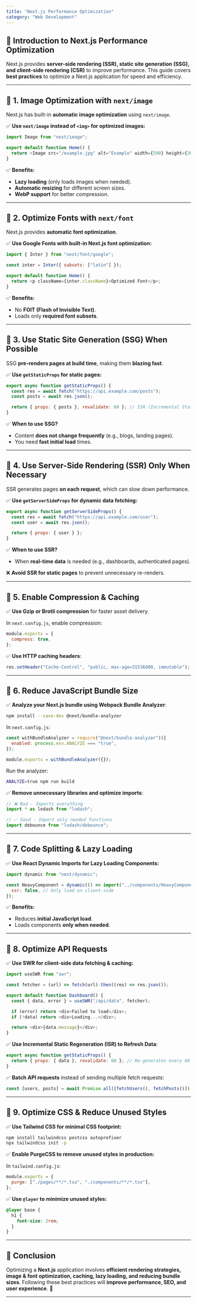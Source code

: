 ```yaml
---
title: "Next.js Performance Optimization"
category: "Web Development"
---
```


## 📌 Introduction to Next.js Performance Optimization

Next.js provides **server-side rendering (SSR), static site generation (SSG), and client-side rendering (CSR)** to improve performance. This guide covers **best practices** to optimize a Next.js application for speed and efficiency.

---

## 🔹 1. Image Optimization with `next/image`

Next.js has built-in **automatic image optimization** using `next/image`.

✅ **Use `next/image` instead of `<img>` for optimized images:**

```javascript
import Image from "next/image";

export default function Home() {
  return <Image src="/example.jpg" alt="Example" width={500} height={300} priority />;
}
```

✅ **Benefits:**  
- **Lazy loading** (only loads images when needed).  
- **Automatic resizing** for different screen sizes.  
- **WebP support** for better compression.  

---

## 🔹 2. Optimize Fonts with `next/font`

Next.js provides **automatic font optimization**.

✅ **Use Google Fonts with built-in Next.js font optimization:**

```javascript
import { Inter } from "next/font/google";

const inter = Inter({ subsets: ["latin"] });

export default function Home() {
  return <p className={inter.className}>Optimized Font</p>;
}
```

✅ **Benefits:**  
- No **FOIT (Flash of Invisible Text)**.  
- Loads only **required font subsets**.  

---

## 🔹 3. Use Static Site Generation (SSG) When Possible

SSG **pre-renders pages at build time**, making them **blazing fast**.

✅ **Use `getStaticProps` for static pages:**

```javascript
export async function getStaticProps() {
  const res = await fetch("https://api.example.com/posts");
  const posts = await res.json();

  return { props: { posts }, revalidate: 60 }; // ISR (Incremental Static Regeneration)
}
```

✅ **When to use SSG?**  
- Content **does not change frequently** (e.g., blogs, landing pages).  
- You need **fast initial load** times.  

---

## 🔹 4. Use Server-Side Rendering (SSR) Only When Necessary

SSR generates pages **on each request**, which can slow down performance.

✅ **Use `getServerSideProps` for dynamic data fetching:**

```javascript
export async function getServerSideProps() {
  const res = await fetch("https://api.example.com/user");
  const user = await res.json();

  return { props: { user } };
}
```

✅ **When to use SSR?**  
- When **real-time data** is needed (e.g., dashboards, authenticated pages).  

❌ **Avoid SSR for static pages** to prevent unnecessary re-renders.

---

## 🔹 5. Enable Compression & Caching

✅ **Use Gzip or Brotli compression** for faster asset delivery.

In `next.config.js`, enable compression:

```javascript
module.exports = {
  compress: true,
};
```

✅ **Use HTTP caching headers**:

```javascript
res.setHeader("Cache-Control", "public, max-age=31536000, immutable");
```

---

## 🔹 6. Reduce JavaScript Bundle Size

✅ **Analyze your Next.js bundle using Webpack Bundle Analyzer**:

```bash
npm install --save-dev @next/bundle-analyzer
```

In `next.config.js`:

```javascript
const withBundleAnalyzer = require("@next/bundle-analyzer")({
  enabled: process.env.ANALYZE === "true",
});

module.exports = withBundleAnalyzer({});
```

Run the analyzer:

```bash
ANALYZE=true npm run build
```

✅ **Remove unnecessary libraries and optimize imports**:

```javascript
// ❌ Bad - Imports everything
import * as lodash from "lodash";

// ✅ Good - Import only needed functions
import debounce from "lodash/debounce";
```

---

## 🔹 7. Code Splitting & Lazy Loading

✅ **Use React Dynamic Imports for Lazy Loading Components:**

```javascript
import dynamic from "next/dynamic";

const HeavyComponent = dynamic(() => import("../components/HeavyComponent"), {
  ssr: false, // Only load on client-side
});
```

✅ **Benefits:**  
- Reduces **initial JavaScript load**.  
- Loads components **only when needed**.  

---

## 🔹 8. Optimize API Requests

✅ **Use SWR for client-side data fetching & caching:**

```javascript
import useSWR from "swr";

const fetcher = (url) => fetch(url).then((res) => res.json());

export default function Dashboard() {
  const { data, error } = useSWR("/api/data", fetcher);

  if (error) return <div>Failed to load</div>;
  if (!data) return <div>Loading...</div>;

  return <div>{data.message}</div>;
}
```

✅ **Use Incremental Static Regeneration (ISR) to Refresh Data**:

```javascript
export async function getStaticProps() {
  return { props: { data }, revalidate: 60 }; // Re-generates every 60 seconds
}
```

✅ **Batch API requests** instead of sending multiple fetch requests:

```javascript
const [users, posts] = await Promise.all([fetchUsers(), fetchPosts()]);
```

---

## 🔹 9. Optimize CSS & Reduce Unused Styles

✅ **Use Tailwind CSS for minimal CSS footprint:**

```bash
npm install tailwindcss postcss autoprefixer
npx tailwindcss init -p
```

✅ **Enable PurgeCSS to remove unused styles in production:**

In `tailwind.config.js`:

```javascript
module.exports = {
  purge: ["./pages/**/*.tsx", "./components/**/*.tsx"],
};
```

✅ **Use `@layer` to minimize unused styles:**

```css
@layer base {
  h1 {
    font-size: 2rem;
  }
}
```

---

## 📌 Conclusion

Optimizing a **Next.js** application involves **efficient rendering strategies, image & font optimization, caching, lazy loading, and reducing bundle sizes**. Following these best practices will **improve performance, SEO, and user experience**. 🚀

---
